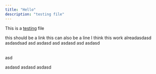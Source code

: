 ```yaml
---
title: "Hello"
description: "testing file"
---
```


This is a [testing](https://google.com) file

<Accordion title="New Accordion" defaultOpen icon="sparkles">
  this should be a link
</Accordion>

<Info>
  this can also be a line
</Info>

<Card title="New Card" icon="sparkles">
  I think this work alreadasdasd
</Card>

<CardGroup cols="2">
  <Card title="New Card" icon="sparkles">
    asdasdsad  asd asdasd
  </Card>
  <Card title="New Card" icon="sparkles">
    asd asdasd asd asdasd
  </Card>
</CardGroup>

\
asd

<Steps>
  <Step title="New Step" icon="spaghetti-monster-flying" stepNumber={5}>
    asdasd
  </Step>
  <Step title="New Step">
    asdasd
  </Step>
  <Step title="New Step">
    asdasd
  </Step>
</Steps>